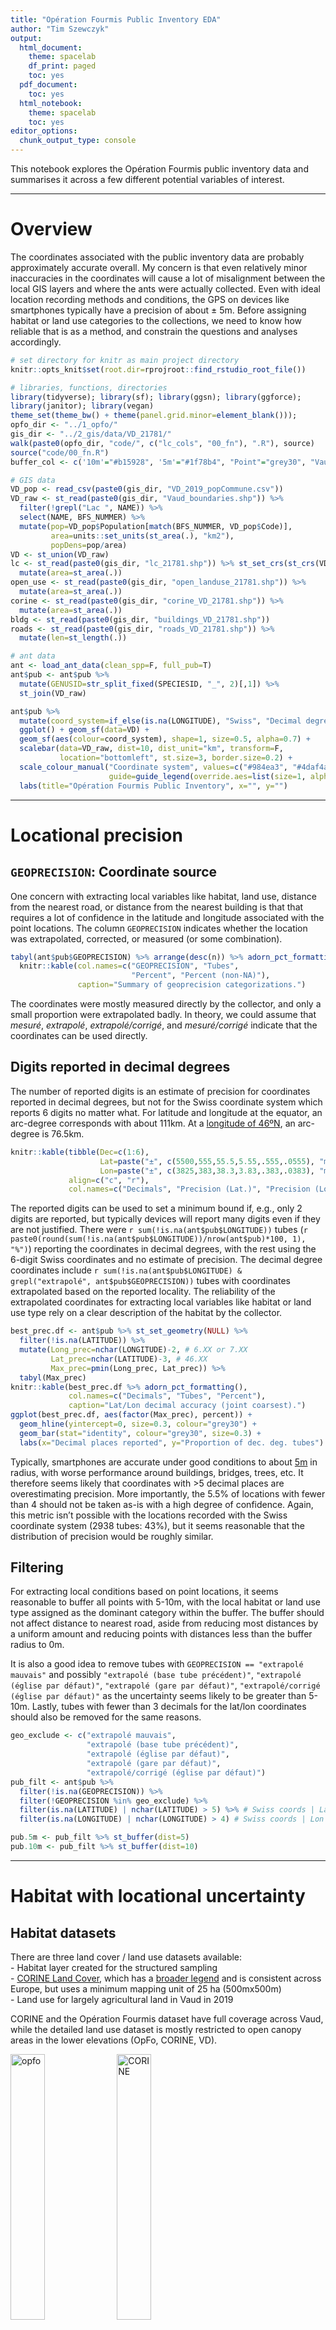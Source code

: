 ```yaml
---
title: "Opération Fourmis Public Inventory EDA"
author: "Tim Szewczyk"
output:
  html_document:
    theme: spacelab
    df_print: paged
    toc: yes
  pdf_document:
    toc: yes
  html_notebook:
    theme: spacelab
    toc: yes
editor_options: 
  chunk_output_type: console
---
```


This notebook explores the Opération Fourmis public inventory data and summarises it across a few different potential variables of interest.  


--------

# Overview  
The coordinates associated with the public inventory data are probably approximately accurate overall. My concern is that even relatively minor inaccuracies in the coordinates will cause a lot of misalignment between the local GIS layers and where the ants were actually collected. Even with ideal location recording methods and conditions, the GPS on devices like smartphones typically have a precision of about ± 5m. Before assigning habitat or land use categories to the collections, we need to know how reliable that is as a method, and constrain the questions and analyses accordingly.

```r
# set directory for knitr as main project directory
knitr::opts_knit$set(root.dir=rprojroot::find_rstudio_root_file())
```


```r
# libraries, functions, directories
library(tidyverse); library(sf); library(ggsn); library(ggforce); 
library(janitor); library(vegan)
theme_set(theme_bw() + theme(panel.grid.minor=element_blank())); 
opfo_dir <- "../1_opfo/"
gis_dir <- "../2_gis/data/VD_21781/"
walk(paste0(opfo_dir, "code/", c("lc_cols", "00_fn"), ".R"), source)
source("code/00_fn.R")
buffer_col <- c('10m'="#b15928", '5m'="#1f78b4", "Point"="grey30", "Vaud"="#238443")

# GIS data
VD_pop <- read_csv(paste0(gis_dir, "VD_2019_popCommune.csv"))
VD_raw <- st_read(paste0(gis_dir, "Vaud_boundaries.shp")) %>%
  filter(!grepl("Lac ", NAME)) %>%
  select(NAME, BFS_NUMMER) %>%
  mutate(pop=VD_pop$Population[match(BFS_NUMMER, VD_pop$Code)],
         area=units::set_units(st_area(.), "km2"), 
         popDens=pop/area)
VD <- st_union(VD_raw)
lc <- st_read(paste0(gis_dir, "lc_21781.shp")) %>% st_set_crs(st_crs(VD)) %>%
  mutate(area=st_area(.))
open_use <- st_read(paste0(gis_dir, "open_landuse_21781.shp")) %>%
  mutate(area=st_area(.))
corine <- st_read(paste0(gis_dir, "corine_VD_21781.shp")) %>%
  mutate(area=st_area(.))
bldg <- st_read(paste0(gis_dir, "buildings_VD_21781.shp"))
roads <- st_read(paste0(gis_dir, "roads_VD_21781.shp")) %>%
  mutate(len=st_length(.))

# ant data
ant <- load_ant_data(clean_spp=F, full_pub=T)
ant$pub <- ant$pub %>%
  mutate(GENUSID=str_split_fixed(SPECIESID, "_", 2)[,1]) %>%
  st_join(VD_raw) 
```

```r
ant$pub %>%
  mutate(coord_system=if_else(is.na(LONGITUDE), "Swiss", "Decimal degrees")) %>%
  ggplot() + geom_sf(data=VD) +
  geom_sf(aes(colour=coord_system), shape=1, size=0.5, alpha=0.7) +
  scalebar(data=VD_raw, dist=10, dist_unit="km", transform=F, 
           location="bottomleft", st.size=3, border.size=0.2) + 
  scale_colour_manual("Coordinate system", values=c("#984ea3", "#4daf4a"),
                      guide=guide_legend(override.aes=list(size=1, alpha=1))) +
  labs(title="Opération Fourmis Public Inventory", x="", y="")
```


--------


# Locational precision  

## `GEOPRECISION`: Coordinate source  
One concern with extracting local variables like habitat, land use, distance from the nearest road, or distance from the nearest building is that that requires a lot of confidence in the latitude and longitude associated with the point locations. The column `GEOPRECISION` indicates whether the location was extrapolated, corrected, or measured (or some combination). 
```r
tabyl(ant$pub$GEOPRECISION) %>% arrange(desc(n)) %>% adorn_pct_formatting() %>%
  knitr::kable(col.names=c("GEOPRECISION", "Tubes", 
                           "Percent", "Percent (non-NA)"),
               caption="Summary of geoprecision categorizations.")
```
The coordinates were mostly measured directly by the collector, and only a small proportion were extrapolated badly. In theory, we could assume that *mesuré*, *extrapolé*, *extrapolé/corrigé*, and *mesuré/corrigé* indicate that the coordinates can be used directly. 

## Digits reported in decimal degrees  
The number of reported digits is an estimate of precision for coordinates reported in decimal degrees, but not for the Swiss coordinate system which reports 6 digits no matter what. For latitude and longitude at the equator, an arc-degree corresponds with about 111km. At a [longitude of 46ºN](https://opendem.info/arc2meters.html), an arc-degree is 76.5km.
```r
knitr::kable(tibble(Dec=c(1:6), 
                    Lat=paste("±", c(5500,555,55.5,5.55,.555,.0555), "m"),
                    Lon=paste("±", c(3825,383,38.3,3.83,.383,.0383), "m")),
             align=c("c", "r"),
             col.names=c("Decimals", "Precision (Lat.)", "Precision (Lon.)"))
```

The reported digits can be used to set a minimum bound if, e.g., only 2 digits are reported, but typically devices will report many digits even if they are not justified. There were `r sum(!is.na(ant$pub$LONGITUDE))` tubes (`r paste0(round(sum(!is.na(ant$pub$LONGITUDE))/nrow(ant$pub)*100, 1), "%")`) reporting the coordinates in decimal degrees, with the rest using the 6-digit Swiss coordinates and no estimate of precision. The decimal degree coordinates include `r sum(!is.na(ant$pub$LONGITUDE) & grepl("extrapolé", ant$pub$GEOPRECISION))` tubes with coordinates extrapolated based on the reported locality. The reliability of the extrapolated coordinates for extracting local variables like habitat or land use type rely on a clear description of the habitat by the collector.
```r
best_prec.df <- ant$pub %>% st_set_geometry(NULL) %>%
  filter(!is.na(LATITUDE)) %>%
  mutate(Long_prec=nchar(LONGITUDE)-2, # 6.XX or 7.XX
         Lat_prec=nchar(LATITUDE)-3, # 46.XX
         Max_prec=pmin(Long_prec, Lat_prec)) %>% 
  tabyl(Max_prec) 
knitr::kable(best_prec.df %>% adorn_pct_formatting(), 
             col.names=c("Decimals", "Tubes", "Percent"),
             caption="Lat/Lon decimal accuracy (joint coarsest).")
ggplot(best_prec.df, aes(factor(Max_prec), percent)) + 
  geom_hline(yintercept=0, size=0.3, colour="grey30") +
  geom_bar(stat="identity", colour="grey30", size=0.3) + 
  labs(x="Decimal places reported", y="Proportion of dec. deg. tubes")
```

Typically, smartphones are accurate under good conditions to about [5m](https://www.gps.gov/systems/gps/performance/accuracy/) in radius, with worse performance around buildings, bridges, trees, etc. It therefore seems likely that coordinates with >5 decimal places are overestimating precision. More importantly, the 5.5% of locations with fewer than 4 should not be taken as-is with a high degree of confidence. Again, this metric isn't possible with the locations recorded with the Swiss coordinate system (2938 tubes: 43%), but it seems reasonable that the distribution of precision would be roughly similar.

## Filtering  
For extracting local conditions based on point locations, it seems reasonable to buffer all points with 5-10m, with the local habitat or land use type assigned as the dominant category within the buffer. The buffer should not affect distance to nearest road, aside from reducing most distances by a uniform amount and reducing points with distances less than the buffer radius to 0m. 

It is also a good idea to remove tubes with `GEOPRECISION == "extrapolé mauvais"` and possibly `"extrapolé (base tube précédent)"`, `"extrapolé (église par défaut)"`, `"extrapolé (gare par défaut)"`, `"extrapolé/corrigé (église par défaut)"` as the uncertainty seems likely to be greater than 5-10m. Lastly, tubes with fewer than 3 decimals for the lat/lon coordinates should also be removed for the same reasons. 

```r
geo_exclude <- c("extrapolé mauvais", 
                 "extrapolé (base tube précédent)", 
                 "extrapolé (église par défaut)", 
                 "extrapolé (gare par défaut)", 
                 "extrapolé/corrigé (église par défaut)")
pub_filt <- ant$pub %>% 
  filter(!is.na(GEOPRECISION)) %>%
  filter(!GEOPRECISION %in% geo_exclude) %>%
  filter(is.na(LATITUDE) | nchar(LATITUDE) > 5) %>% # Swiss coords | Lat decimals
  filter(is.na(LONGITUDE) | nchar(LONGITUDE) > 4) # Swiss coords | Lon decimals
```


```r
pub.5m <- pub_filt %>% st_buffer(dist=5)
pub.10m <- pub_filt %>% st_buffer(dist=10)
```





--------






# Habitat with locational uncertainty

## Habitat datasets  
There are three land cover / land use datasets available:  
- Habitat layer created for the structured sampling  
- [CORINE Land Cover](https://land.copernicus.eu/pan-european/corine-land-cover/clc2018), which has a [broader legend](https://image.discomap.eea.europa.eu/arcgis/rest/services/Corine/CLC2018_WM/MapServer/legend) and is consistent across Europe, but uses a minimum mapping unit of 25 ha (500mx500m)  
- Land use for largely agricultural land in Vaud in 2019  
  
CORINE and the Opération Fourmis dataset have full coverage across Vaud, while the detailed land use dataset is mostly restricted to open canopy areas in the lower elevations (OpFo, CORINE, VD).  

![opfo](../assets/small/opfo_VD.png){width="33%"}
![CORINE](../assets/small/CORINE_VD.png){width="33%"}
![VD](../assets/small/VD_data_VD.png){width="33%"}  
  
Here is a random area within Vaud showing the differences. The grid is 1km x 1km, with the public inventory tubes shown as the small black points (with 5m and 10m buffers), and building footprints from open street maps. (OpFo, CORINE, VD).  
![opfo](../assets/small/opfo.png){width="33%"}
![CORINE](../assets/small/CORINE.png){width="33%"}
![VD](../assets/small/VD_data.png){width="33%"}

Zoomed in on the edge of a town (OpFo, CORINE, VD):  
![opfo](../assets/small/opfo_2.png){width="33%"}
![CORINE](../assets/small/CORINE_2.png){width="33%"}
![VD](../assets/small/VD_data_2.png){width="33%"}

Zoomed in close on a couple of points (OpFo, CORINE, VD):  
![opfo](../assets/small/opfo_3.png){width="33%"}
![CORINE](../assets/small/CORINE_3.png){width="33%"}
![VD](../assets/small/VD_data_3.png){width="33%"}  

The land use data from the canton describes the reported usage in 2019, generally for open canopy habitats. The usage is quite detailed, with a focus on agriculture. Organic vs. conventional methods are not included. It uses 3-digit codes where the first digit indicates (roughly) *500: crops*, *600: pastures*, *700: permanent agriculture*, *800: other?*, and *900: other?*. This table shows the categories with corresponding area and percent of the total.  
```r
open_use %>% rename(Category=affectatio) %>% st_set_geometry(NULL) %>%
  group_by(Category) %>% 
  summarise(Area=round(units::set_units(sum(area), "km2"),2)) %>%
  ungroup %>% mutate(Percent=round(as.numeric(Area/sum(Area))*100, 1)) %>% 
  arrange(Category)
```

CORINE is often used in the literature, but it probably is not very helpful for us, particularly since we have access to datasets that are more thematically and spatially accurate and precise since the extent is limited to Vaud. It could potentially be useful for defining broadly whether samples were in cities/towns since the legend includes [*Continuous/Discontinuous urban fabric*](https://image.discomap.eea.europa.eu/arcgis/rest/services/Corine/CLC2018_WM/MapServer/legend) (in center column above, purple = discontinuous urban fabric). For the other datasets, the main concern is whether the point locations are reliably precise enough to align them with the layer polygons.  



## Habitat extraction: Points and buffers  
Using the same habitat categories as the structured samples (first column of plots above), we can calculate the habitat for each tube as the point location, the dominant habitat within 5m, and the dominant habitat within 10m.
```r
if(any(!st_is_valid(lc))) lc <- st_make_valid(lc)

lc_pt.join <- st_join(pub_filt %>% select(TubeNo), 
                      lc %>% select(Categorie)) %>% 
  group_by(TubeNo) %>% slice_head(n=1)
lc_5m.intsct <- st_intersection(pub.5m %>% select(TubeNo), 
                                lc %>% select(Categorie)) %>% 
  mutate(area=st_area(.)) %>% group_by(TubeNo) %>%
  mutate(prop=as.numeric(area/sum(area)))
lc_10m.intsct <- st_intersection(pub.10m %>% select(TubeNo), 
                                 lc %>% select(Categorie)) %>% 
  mutate(area=st_area(.)) %>% group_by(TubeNo) %>%
  mutate(prop=as.numeric(area/sum(area)))
st_write(lc_pt.join, paste0(gis_dir, "opfo_public_lc_pts.shp"))
st_write(st_collection_extract(lc_5m.intsct %>% ungroup, "POLYGON"), 
         paste0(gis_dir, "opfo_public_lc_5m.shp"))
st_write(st_collection_extract(lc_10m.intsct %>% ungroup, "POLYGON"), 
         paste0(gis_dir, "opfo_public_lc_10m.shp"))
```
```r
# Run above operations one time only because of processing time
lc_pt.join <- st_read(paste0(gis_dir, "opfo_public_lc_pts.shp"))
lc_5m.intsct <- st_read(paste0(gis_dir, "opfo_public_lc_5m.shp"))
lc_10m.intsct<- st_read(paste0(gis_dir, "opfo_public_lc_10m.shp"))
corine_pt.join <- st_join(pub_filt %>% select(TubeNo), 
                      corine %>% select(CODE_18))
corine_5m.intsct <- intersect_with_composition(pub.5m, corine, "CODE_18")
corine_10m.intsct <- intersect_with_composition(pub.10m, corine, "CODE_18")
open_use_pt.join <- st_join(pub_filt %>% select(TubeNo), 
                          open_use %>% select(affectatio))
open_use_5m.intsct <- intersect_with_composition(pub.5m, open_use, "affectatio")
open_use_10m.intsct <- intersect_with_composition(pub.10m, open_use, "affectatio")

```

We can assign the habitat type for each tube as either the habitat at the point location, ignoring uncertainty, or the dominant habitat within the 5m or 10m buffer. Larger buffers will obviously include more habitat categories, and samples collected along roads or edges would most likely be mis-categorized since those habitat types are unlikely to have the greatest coverage within a 5m or 10m radius. Conversely, even slight inaccuracies in the coordinates would result in mis-categorization of these samples based on the point locations. Assigning a habitat to each point with any degree of confidence is not trivial. 
```r
lc.df <- pub_filt %>%
  # Opfo habitats: categorization, max proportional cover, number of types
  full_join(., lc_pt.join %>% st_set_geometry(NULL) %>% 
              rename(cat_opfo.pt=Categorie), 
            by="TubeNo") %>%
  full_join(., categorize_buffers(lc_5m.intsct, "Categorie", "opfo.5m"),
            by="TubeNo") %>%
  full_join(., categorize_buffers(lc_10m.intsct, "Categorie", "opfo.10m"),
            by="TubeNo") %>%
  # CORINE habitats: categorization, max proportional cover, number of types
  full_join(., corine_pt.join %>% st_set_geometry(NULL) %>% 
              rename(cat_corine.pt=CODE_18), 
            by="TubeNo") %>%
  full_join(., categorize_buffers(corine_5m.intsct, "CODE_18", "corine.5m"),
            by="TubeNo") %>%
  full_join(., categorize_buffers(corine_10m.intsct, "CODE_18", "corine.10m"),
            by="TubeNo") %>%
  # Land uses: categorization, max proportional cover, number of types
  full_join(., open_use_pt.join %>% st_set_geometry(NULL) %>% 
              rename(cat_open_use.pt=affectatio), 
            by="TubeNo") %>%
  full_join(., categorize_buffers(open_use_5m.intsct, "affectatio", "open_use.5m"),
            by="TubeNo") %>%
  full_join(., categorize_buffers(open_use_10m.intsct, "affectatio", "open_use.10m"),
            by="TubeNo") %>%
  mutate(across(starts_with("cat_"), as.character))
```
```r
lc.df %>% st_set_geometry(NULL) %>% 
  select(TubeNo, starts_with("cat_")) %>% 
  pivot_longer(starts_with("cat_"), names_to="Est", values_to="Cat") %>%
  mutate(Dataset=str_split_fixed(str_sub(Est, 5, -1), "\\.", 2)[,1], 
         Buffer=str_split_fixed(Est, "\\.", 2)[,2]) %>% select(-Est) %>%
  pivot_wider(names_from="Buffer", values_from="Cat") %>% 
  mutate('Point vs. 5m'=pt==`5m`,
         'Point vs. 10m'=pt==`10m`,
         '5m vs. 10m'=`5m`==`10m`) %>%
  select(Dataset, contains("vs.")) %>% 
  pivot_longer(2:4, names_to="Comparison", values_to="Matching") %>%
  mutate(Dataset=factor(Dataset, levels=c("opfo", "corine", "open_use"),
                        labels=c("OpFo", "CORINE", "VD Landuse"))) %>%
  filter(!is.na(Matching)) %>%
  ggplot(aes(Comparison, fill=Matching)) + facet_grid(.~Dataset) +
  geom_hline(yintercept=0, size=0.3, colour="grey30") +
  geom_bar(colour="grey30", size=0.3, position="fill") + 
  scale_y_continuous(labels=scales::percent_format()) + 
  scale_fill_manual(values=c("gray", "#006d2c")) +
  labs(x="", y="Percent of tubes",
       title="Buffers show most difference with points in OpFo (~11%)") +
  theme(axis.text.x=element_text(angle=270, hjust=0, vjust=0.5))
lc.df %>% st_set_geometry(NULL) %>% 
  select(starts_with("n_")) %>% 
  pivot_longer(everything(), names_to="Est", values_to="N") %>%
  filter(!is.na(N)) %>%
  mutate(Dataset=str_split_fixed(str_sub(Est, 3, -1), "\\.", 2)[,1], 
         Buffer=str_split_fixed(Est, "\\.", 2)[,2]) %>% select(-Est) %>%
  mutate(Dataset=factor(Dataset, levels=c("opfo", "corine", "open_use"),
                        labels=c("OpFo", "CORINE", "VD Landuse"))) %>%
  group_by(Dataset, Buffer, N) %>% summarise(tubes=n()) %>%
  group_by(Dataset, Buffer) %>% mutate(prop=tubes/sum(tubes)) %>%
  ggplot(aes(as.character(N), y=prop, fill=Buffer)) + facet_grid(.~Dataset) +
  geom_hline(yintercept=0, size=0.3, colour="grey30") +
  geom_bar(position="dodge", stat="identity", colour="grey30", size=0.3) +
  scale_y_continuous(labels=scales::percent_format()) + 
  scale_fill_manual(values=buffer_col) +
  labs(x="Number of habitats", y="Percent of tubes", 
       title="Most OpFo buffers include multiple habitats")
lc.df %>% st_set_geometry(NULL) %>%
  select(starts_with("prLargest_")) %>% 
  pivot_longer(everything(), names_to="Est", values_to="prLargest") %>%
  filter(!is.na(prLargest)) %>%
  mutate(Dataset=str_split_fixed(str_sub(Est, 11, -1), "\\.", 2)[,1], 
         Buffer=str_split_fixed(Est, "\\.", 2)[,2]) %>% select(-Est) %>%
  mutate(Dataset=factor(Dataset, levels=c("opfo", "corine", "open_use"),
                        labels=c("OpFo", "CORINE", "VD Landuse"))) %>%
  ggplot(aes(prLargest, fill=Buffer)) + 
  facet_wrap(~Dataset, nrow=1, scales="free_y") + 
  geom_hline(yintercept=0, size=0.3, colour="grey30") +
  geom_density(size=0.3, alpha=0.7, colour="grey30") +
  scale_x_continuous(labels=scales::percent_format(), limits=c(0,1)) + 
  scale_fill_manual(values=buffer_col) +
  labs(x="Percent coverage of dominant category", y="Density")
```



## `HABITAT`: Comparison of reported and extracted OpFo habitats  
The public samples included a field for habitat, and `r sum(!is.na(pub_filt$HABITAT))` tubes (`r paste0(round(sum(!is.na(pub_filt$HABITAT))/nrow(pub_filt)*100, 1), "%")`) include a free-form entry. However, these were not standardized, and there were `r n_distinct(pub_filt$HABITAT, na.rm=T)` unique responses. They range from extremely precise about where the ant was captured to rather general. Some seem to describe the diameter of the tree where the ant was collected.  
```r
tabyl(str_sub(lc.df$HABITAT, 1, 60)) %>% select(1,2) %>% 
  setNames(c("HABITAT entries", "count")) %>% as_tibble
```

Many of the habitats used for the OpFo structured samples are unlikely to have direct matches that would allow for unambiguous categorization. Searches for keywords could give an idea of how well the extracted habitat matches the stated habitat for the (mostly) unambiguous keywords.

### Forest  
Forests are generally large habitat polygons, and most `HABITAT` descriptions including the word *forêt* should be describing tubes collected in forest habitat. Edges, borders, and clearings can be filtered out to look at a sort of 'best case' scenario.
```r
# Forest is maybe most straightforward, but it will also include edges and clearings
cat("Descriptions with 'for*t':", sum(grepl('[f,F]or.t', lc.df$HABITAT)))
tabyl(grep('[f,F]or.t', lc.df$HABITAT, value=T)) %>% select(1,2) %>% 
  setNames(c("HABITAT with for*t", "count")) %>% as_tibble %>%
  mutate(`HABITAT with for*t`=str_sub(`HABITAT with for*t`, 1, 60))

# HABITAT including for*t but excluding lisi*re, bord*, and clairi*re
HABITAT_foret <- grep('[f,F]or.t', unique(lc.df$HABITAT), value=T) %>%
  grep('lisi.re', ., value=T, invert=T) %>%
  grep('bord', ., value=T, invert=T) %>%
  grep('clari*re', ., value=T, invert=T)
# Forest habitat categorizations
foret.df <- full_join(filter(lc.df, HABITAT %in% HABITAT_foret) %>% 
                        st_set_geometry(NULL) %>%
                        tabyl(cat_opfo.pt) %>% adorn_pct_formatting() %>%
                        select(cat_opfo.pt, n, percent) %>% 
                        rename(Categorie=cat_opfo.pt, n_pt=n, pct_pt=percent),
                      filter(lc.df, HABITAT %in% HABITAT_foret) %>% 
                        st_set_geometry(NULL) %>%
                        tabyl(cat_opfo.5m) %>% adorn_pct_formatting() %>%
                        select(cat_opfo.5m, n, percent) %>% 
                        rename(Categorie=cat_opfo.5m, n_5m=n, pct_5m=percent),
                      by="Categorie") %>%
  full_join(., 
            filter(lc.df, HABITAT %in% HABITAT_foret) %>% 
              st_set_geometry(NULL) %>%
              tabyl(cat_opfo.10m) %>% adorn_pct_formatting() %>%
              select(cat_opfo.10m, n, percent) %>% 
              rename(Categorie=cat_opfo.10m, n_10m=n, pct_10m=percent), 
            by="Categorie") %>%
  select(Categorie, contains("n_"), contains("pct_"))
knitr::kable(foret.df, 
             caption="Habitat extractions for tubes with HABITAT reported as forest.")
foret.df %>% select(Categorie, contains("n_")) %>% 
  rename(Point=n_pt, `5m`=n_5m, `10m`=n_10m) %>%
  adorn_percentages(denominator="col") %>%
  pivot_longer(2:4, names_to="Buffer", values_to="Prop") %>%
  ggplot(aes(Categorie, Prop, fill=Buffer)) + 
  geom_bar(position="dodge", stat="identity", colour="grey30", size=0.3) +
  scale_y_continuous(labels=scales::percent_format()) + 
  scale_fill_manual(values=buffer_col) +
  labs(x="", y="Percent", 
       title="Forest categorization works best with 10m buffer",
       subtitle="But 30.7% of 'forest' tubes are not forest by 10m location") +
  theme(axis.text.x=element_text(angle=270, hjust=0, vjust=0.5))
```

The high proportion of point locations and 5m buffers classified as `transport` could reflect that the ants were collected along a road in the forest, or that the coordinates were recorded after returning to the car.


### Lisière  
The *a priori* expectation is that the point locations should be somewhat better for narrow habitat types like `lisière`. I would also expect poor performance across all methods, since inaccuracy in the point location is likely to move the point outside the habitat polygon, and buffers will include more non-target habitat types.  
```r
cat("Descriptions with 'lisi.re':", sum(grepl('lisi.re', lc.df$HABITAT)))
tabyl(grep('lisi.re', lc.df$HABITAT, value=T)) %>% select(1,2) %>% 
  setNames(c("Edge HABITAT", "count")) %>% as_tibble %>%
  mutate(`Edge HABITAT`=str_sub(`Edge HABITAT`, 1, 60))

# HABITAT including lisi*re or bord*
HABITAT_edge <- unique(grep('lisi.re', unique(lc.df$HABITAT), value=T))
# Edge habitat categorizations
edge.df <- full_join(filter(lc.df, HABITAT %in% HABITAT_edge) %>% 
                        st_set_geometry(NULL) %>%
                        tabyl(cat_opfo.pt) %>% adorn_pct_formatting() %>%
                        select(cat_opfo.pt, n, percent) %>% 
                        rename(Categorie=cat_opfo.pt, n_pt=n, pct_pt=percent),
                      filter(lc.df, HABITAT %in% HABITAT_edge) %>% 
                        st_set_geometry(NULL) %>%
                        tabyl(cat_opfo.5m) %>% adorn_pct_formatting() %>%
                        select(cat_opfo.5m, n, percent) %>% 
                        rename(Categorie=cat_opfo.5m, n_5m=n, pct_5m=percent),
                      by="Categorie") %>%
  full_join(., 
            filter(lc.df, HABITAT %in% HABITAT_edge) %>% 
              st_set_geometry(NULL) %>%
              tabyl(cat_opfo.10m) %>% adorn_pct_formatting() %>%
              select(cat_opfo.10m, n, percent) %>% 
              rename(Categorie=cat_opfo.10m, n_10m=n, pct_10m=percent), 
            by="Categorie") %>%
  select(Categorie, contains("n_"), contains("pct_"))
knitr::kable(edge.df, 
             caption="Habitat extractions for tubes with HABITAT reported as lisière")
edge.df %>% select(Categorie, contains("n_")) %>% 
  rename(Point=n_pt, `5m`=n_5m, `10m`=n_10m) %>%
  adorn_percentages(denominator="col") %>%
  pivot_longer(2:4, names_to="Buffer", values_to="Prop") %>%
  ggplot(aes(Categorie, Prop, fill=Buffer)) + 
  geom_bar(position="dodge", stat="identity", colour="grey30", size=0.3) +
  scale_y_continuous(labels=scales::percent_format()) + 
  scale_fill_manual(values=buffer_col) +
  labs(x="", y="Percent", 
       title="Few 'edge' tubes are lisière based on location") +
  theme(axis.text.x=element_text(angle=270, hjust=0, vjust=0.5))
```

The point locations and 5m buffer capture `lisière` about equally, but it is still only 17% of the tubes with *lisi.re* in the `HABITAT` description. 


### Roads  
Like for `lisière`, the *a priori* expectation is that the point locations should be better for `transport`, but with relatively poor performance across all methods. There are many descriptions in `HABITAT` that use the word *chemin*, but that's probably used more often for trails rather than actual roads.  
```r
cat("Descriptions with 'rue' or 'route':", 
    sum(grepl('rue($| )|route', lc.df$HABITAT)))
tabyl(grep('rue($| )|route', lc.df$HABITAT, value=T)) %>% select(1,2) %>% 
  setNames(c("Road HABITAT", "count")) %>% as_tibble %>%
  mutate(`Road HABITAT`=str_sub(`Road HABITAT`, 1, 60))

# HABITAT including rue or route
HABITAT_road <- unique(grep('rue($| )|route', unique(lc.df$HABITAT), value=T))
# Edge habitat categorizations
road.df <- full_join(filter(lc.df, HABITAT %in% HABITAT_road) %>% 
                        st_set_geometry(NULL) %>%
                        tabyl(cat_opfo.pt) %>% adorn_pct_formatting() %>%
                        select(cat_opfo.pt, n, percent) %>% 
                        rename(Categorie=cat_opfo.pt, n_pt=n, pct_pt=percent),
                      filter(lc.df, HABITAT %in% HABITAT_road) %>% 
                        st_set_geometry(NULL) %>%
                        tabyl(cat_opfo.5m) %>% adorn_pct_formatting() %>%
                        select(cat_opfo.5m, n, percent) %>% 
                        rename(Categorie=cat_opfo.5m, n_5m=n, pct_5m=percent),
                      by="Categorie") %>%
  full_join(., 
            filter(lc.df, HABITAT %in% HABITAT_road) %>% 
              st_set_geometry(NULL) %>%
              tabyl(cat_opfo.10m) %>% adorn_pct_formatting() %>%
              select(cat_opfo.10m, n, percent) %>% 
              rename(Categorie=cat_opfo.10m, n_10m=n, pct_10m=percent), 
            by="Categorie") %>%
  select(Categorie, contains("n_"), contains("pct_"))
knitr::kable(road.df, 
             caption="Habitat extractions for tubes with HABITAT reported as transport")
road.df %>% select(Categorie, contains("n_")) %>% 
  rename(Point=n_pt, `5m`=n_5m, `10m`=n_10m) %>%
  adorn_percentages(denominator="col") %>%
  pivot_longer(2:4, names_to="Buffer", values_to="Prop") %>%
  ggplot(aes(Categorie, Prop, fill=Buffer)) + 
  geom_bar(position="dodge", stat="identity", colour="grey30", size=0.3) +
  scale_y_continuous(labels=scales::percent_format()) + 
  scale_fill_manual(values=buffer_col) +
  labs(x="", y="Percent", 
       title="36.2% of 'road' tubes are transport based on 5m buffer") +
  theme(axis.text.x=element_text(angle=270, hjust=0, vjust=0.5))
```

More tubes with `HABITAT` descriptions including *rue* and *route* are classified as `transport` than any other category based on 5m locations, but it is still only about a third. Surprisingly, there is not much difference between the point locations and the buffers.  


### Zone Construite  
The `ZoneConstruite` category should also be unambiguous. 
```r
# This should be as good of a match as is possible
ZC_keywords <- paste("maison", "appartement", "étage", "balcon", "cuisine", sep="|")
cat("ZC keywords:", ZC_keywords, "\n")
cat("Descriptions with keywords:", sum(grepl(ZC_keywords, lc.df$HABITAT)))
tabyl(grep(ZC_keywords, lc.df$HABITAT, value=T)) %>% select(1,2) %>% 
  setNames(c("ZC HABITAT", "count")) %>% as_tibble %>%
  mutate(`ZC HABITAT`=str_sub(`ZC HABITAT`, 1, 60))

# HABITAT including ZC keywords
HABITAT_ZC <- unique(grep(ZC_keywords, unique(lc.df$HABITAT), value=T))
# ZC habitat categorizations
ZC.df <- full_join(filter(lc.df, HABITAT %in% HABITAT_ZC) %>% 
                        st_set_geometry(NULL) %>%
                        tabyl(cat_opfo.pt) %>% adorn_pct_formatting() %>%
                        select(cat_opfo.pt, n, percent) %>% 
                        rename(Categorie=cat_opfo.pt, n_pt=n, pct_pt=percent),
                      filter(lc.df, HABITAT %in% HABITAT_ZC) %>% 
                        st_set_geometry(NULL) %>%
                        tabyl(cat_opfo.5m) %>% adorn_pct_formatting() %>%
                        select(cat_opfo.5m, n, percent) %>% 
                        rename(Categorie=cat_opfo.5m, n_5m=n, pct_5m=percent),
                      by="Categorie") %>%
  full_join(., 
            filter(lc.df, HABITAT %in% HABITAT_ZC) %>% 
              st_set_geometry(NULL) %>%
              tabyl(cat_opfo.10m) %>% adorn_pct_formatting() %>%
              select(cat_opfo.10m, n, percent) %>% 
              rename(Categorie=cat_opfo.10m, n_10m=n, pct_10m=percent), 
            by="Categorie") %>%
  select(Categorie, contains("n_"), contains("pct_"))
knitr::kable(ZC.df, 
             caption="Habitat extractions for tubes with HABITAT entries containing a ZC keyword")
ZC.df %>% select(Categorie, contains("n_")) %>% 
  rename(Point=n_pt, `5m`=n_5m, `10m`=n_10m) %>%
  adorn_percentages(denominator="col") %>%
  pivot_longer(2:4, names_to="Buffer", values_to="Prop") %>%
  ggplot(aes(Categorie, Prop, fill=Buffer)) + 
  geom_bar(position="dodge", stat="identity", colour="grey30", size=0.3) +
  scale_y_continuous(labels=scales::percent_format()) + 
  scale_fill_manual(values=buffer_col) +
  labs(x="", y="Percent", 
       title="80% of 'ZC' tubes are ZC based on location") +
  theme(axis.text.x=element_text(angle=270, hjust=0, vjust=0.5))
```

Generally good correspondence, with minimal differences among buffers. 



### Pastures  
Samples collected in pastures should be classified pretty reliably as `Autre` or `PrairieSeche`. The table and figure exclude `HABITAT` descriptions that contain `lisi*re`.  
```r
cat("Descriptions with p*turage:", sum(grepl('p.turage', lc.df$HABITAT)))
tabyl(grep('p.turage', lc.df$HABITAT, value=T)) %>% select(1,2) %>% 
  setNames(c("Pasture HABITAT", "count")) %>% as_tibble %>%
  mutate(`Pasture HABITAT`=str_sub(`Pasture HABITAT`, 1, 60))


# HABITAT including p*turage
HABITAT_paturage <- unique(grep('p.turage', unique(lc.df$HABITAT), value=T) )%>%
  grep('lisi.re', ., value=T, invert=T)
landuse_paturage <- grep("[p,P].turage", unique(open_use$affectatio), value=T)

lc.df <- lc.df %>% mutate(HAB_paturage=HABITAT %in% HABITAT_paturage,
                          use_paturage.pt=cat_open_use.pt %in% landuse_paturage,
                          use_paturage.5m=cat_open_use.5m %in% landuse_paturage,
                          use_paturage.10m=cat_open_use.10m %in% landuse_paturage)
# Pasture habitat categorizations
pasture.df <- full_join(filter(lc.df, HABITAT %in% HABITAT_paturage) %>% 
                        st_set_geometry(NULL) %>%
                        tabyl(cat_opfo.pt) %>% adorn_pct_formatting() %>%
                        select(cat_opfo.pt, n, percent) %>% 
                        rename(Categorie=cat_opfo.pt, n_pt=n, pct_pt=percent),
                      filter(lc.df, HABITAT %in% HABITAT_paturage) %>% 
                        st_set_geometry(NULL) %>%
                        tabyl(cat_opfo.5m) %>% adorn_pct_formatting() %>%
                        select(cat_opfo.5m, n, percent) %>% 
                        rename(Categorie=cat_opfo.5m, n_5m=n, pct_5m=percent),
                      by="Categorie") %>%
  full_join(., 
            filter(lc.df, HABITAT %in% HABITAT_paturage) %>% 
              st_set_geometry(NULL) %>%
              tabyl(cat_opfo.10m) %>% adorn_pct_formatting() %>%
              select(cat_opfo.10m, n, percent) %>% 
              rename(Categorie=cat_opfo.10m, n_10m=n, pct_10m=percent), 
            by="Categorie") %>%
  select(Categorie, contains("n_"), contains("pct_"))
knitr::kable(pasture.df, 
             caption="Habitat extractions for tubes with HABITAT entries containing p*turage")
pasture.df %>% select(Categorie, contains("n_")) %>% 
  rename(Point=n_pt, `5m`=n_5m, `10m`=n_10m) %>%
  adorn_percentages(denominator="col") %>%
  pivot_longer(2:4, names_to="Buffer", values_to="Prop") %>%
  ggplot(aes(Categorie, Prop, fill=Buffer)) + 
  geom_bar(position="dodge", stat="identity", colour="grey30", size=0.3) +
  scale_y_continuous(labels=scales::percent_format()) + 
  scale_fill_manual(values=buffer_col) +
  labs(x="", y="Percent", 
       title="70-77% of 'pasture' tubes are Autre or Prairie Sèche ") +
  theme(axis.text.x=element_text(angle=270, hjust=0, vjust=0.5))
```

Tubes collected in pastures based on `HABITAT` description are distributed across only 6 types of extracted land cover, with most aligning with `Autre`. Sizable numbers mapped to `lisière` or `transport`, despite removing descriptions containing the word `lisi*re`.  




----------




# Gardens  
## `HABITAT` descriptions and OpFo habitats  
Some of the `HABITAT` descriptions specify that they were collected in gardens. My expectation is that these tubes should almost entirely categorized as `ZoneConstruite`, `Autre`, and `CulturePerm`. 
```r
jardin_keywords <- paste("jardin", "potag", sep="|")
cat("Descriptions with 'jardin' or 'potag*':", 
    sum(grepl(jardin_keywords, lc.df$HABITAT)))
tabyl(grep(jardin_keywords, lc.df$HABITAT, value=T)) %>% select(1,2) %>% 
  setNames(c("jardin HABITAT", "count")) %>% as_tibble %>%
  mutate(`jardin HABITAT`=str_sub(`jardin HABITAT`, 1, 60))

# HABITAT including jardin keywords
HABITAT_jardin <- unique(grep(jardin_keywords, unique(lc.df$HABITAT), value=T))
# jardin habitat categorizations
jardin.df <- full_join(filter(lc.df, HABITAT %in% HABITAT_jardin) %>% 
                        st_set_geometry(NULL) %>%
                        tabyl(cat_opfo.pt) %>% adorn_pct_formatting() %>%
                        select(cat_opfo.pt, n, percent) %>% 
                        rename(Categorie=cat_opfo.pt, n_pt=n, pct_pt=percent),
                      filter(lc.df, HABITAT %in% HABITAT_jardin) %>% 
                        st_set_geometry(NULL) %>%
                        tabyl(cat_opfo.5m) %>% adorn_pct_formatting() %>%
                        select(cat_opfo.5m, n, percent) %>% 
                        rename(Categorie=cat_opfo.5m, n_5m=n, pct_5m=percent),
                      by="Categorie") %>%
  full_join(., 
            filter(lc.df, HABITAT %in% HABITAT_jardin) %>% 
              st_set_geometry(NULL) %>%
              tabyl(cat_opfo.10m) %>% adorn_pct_formatting() %>%
              select(cat_opfo.10m, n, percent) %>% 
              rename(Categorie=cat_opfo.10m, n_10m=n, pct_10m=percent), 
            by="Categorie") %>%
  select(Categorie, contains("n_"), contains("pct_"))
knitr::kable(jardin.df, 
             caption="Habitat extractions for tubes with HABITAT entries containing a jardin keyword")
jardin.df %>% select(Categorie, contains("n_")) %>% 
  rename(Point=n_pt, `5m`=n_5m, `10m`=n_10m) %>%
  adorn_percentages(denominator="col") %>%
  pivot_longer(2:4, names_to="Buffer", values_to="Prop") %>%
  ggplot(aes(Categorie, Prop, fill=Buffer)) + 
  geom_bar(position="dodge", stat="identity", colour="grey30", size=0.3) +
  scale_y_continuous(labels=scales::percent_format()) + 
  scale_fill_manual(values=buffer_col) +
  labs(x="", y="Percent", 
       title="82-88% of 'jardin' tubes are ZC/Autre/CP based on location") +
  theme(axis.text.x=element_text(angle=270, hjust=0, vjust=0.5))
```

The buffers both place about 95% of the tubes in `ZoneConstruite`, `Autre`, or `CulturePerm`, compared with 83% of the point locations, which include a higher percentage of `transport`.





## Gardens in and out of CORINE-defined urban areas  
As a first approximation, we could classify points as inside or outside urban areas using the CORINE land cover categories ([1XX indicate human-dominated types](https://image.discomap.eea.europa.eu/arcgis/rest/services/Corine/CLC2018_WM/MapServer/legend)). To categorize tubes as coming from gardens, there are two options: 1) use the `HABITAT` descriptions as above, including all tubes with *jardin* or *potage* in the description, or 2) using the *`r grep("jardin|potag", unique(open_use$affectatio), value=T)`* category in the Vaud land use dataset. Unfortunately, there are no tubes that are categorized as *`r grep("jardin|potag", unique(open_use$affectatio), value=T)`* based on location, regardless of buffering. 
```r
jardin_keywords <- paste("jardin", "potag", sep="|")
HABITAT_jardin <- unique(grep(jardin_keywords, unique(lc.df$HABITAT), value=T))
landuse_jardin <- grep(jardin_keywords, unique(open_use$affectatio), value=T)

lc.df <- lc.df %>% mutate(HAB_jardin=HABITAT %in% HABITAT_jardin,
                          use_jardin.pt=cat_open_use.pt %in% landuse_jardin,
                          use_jardin.5m=cat_open_use.5m %in% landuse_jardin,
                          use_jardin.10m=cat_open_use.10m %in% landuse_jardin,
                          corine_urban.pt=grepl("^1", cat_corine.pt),
                          corine_urban.5m=grepl("^1", cat_corine.5m),
                          corine_urban.10m=grepl("^1", cat_corine.10m),
                          corine_urbanCont.pt=grepl("111", cat_corine.pt),
                          corine_urbanCont.5m=grepl("111", cat_corine.5m),
                          corine_urbanCont.10m=grepl("111", cat_corine.10m))

# jardin HABITAT descriptions by corine category
lc.df %>% st_set_geometry(NULL) %>% tabyl(HAB_jardin, corine_urban.pt) %>%
  knitr::kable(col.names=c("Garden", "Non-Urban", "Urban"), caption="Corine: Point")
lc.df %>% st_set_geometry(NULL) %>% tabyl(HAB_jardin, corine_urban.5m) %>%
  knitr::kable(col.names=c("Garden", "Non-Urban", "Urban"), caption="Corine: 5m")
lc.df %>% st_set_geometry(NULL) %>% tabyl(HAB_jardin, corine_urban.10m) %>%
  knitr::kable(col.names=c("Garden", "Non-Urban", "Urban"), caption="Corine: 10m")
```


There are too few tubes with CORINE classifications of *111 Continuous urban fabric*, which identifies parts of the few largest cities in Vaud. The *112 Discontinuous urban fabric* identifies most (but not all) towns, so the comparison of gardens between cities vs. non-cities would need to be between urban and non-urban categories.  
![CORINE](../assets/small/CORINE_urban.png){width="70%"}

Another possibility would be to categorize communes based on population (that's the smallest unit I've found).  
```r
A <- ggplot(VD_raw, aes(fill=pop)) + geom_sf(size=0.1) +
  ggtitle("2019 Population") +
  scale_fill_viridis_c("") +
  theme(axis.text=element_blank(),
        legend.position=c(0.35, 0.1), 
        legend.background=element_blank(),
        legend.direction="horizontal", 
        legend.key.height=unit(0.2, "cm"),
        legend.key.width=unit(0.35, "cm"),
        legend.text=element_text(size=5),
        title=element_text(size=7))
B <- ggplot(VD_raw, aes(fill=log(pop))) + geom_sf(size=0.1) +
  ggtitle("2019 Population (log)") +
  scale_fill_viridis_c("") +
  theme(axis.text=element_blank(),
        legend.position=c(0.35, 0.1), 
        legend.background=element_blank(),
        legend.direction="horizontal", 
        legend.key.height=unit(0.2, "cm"),
        legend.key.width=unit(0.35, "cm"),
        legend.text=element_text(size=5),
        title=element_text(size=7))
C <- ggplot(VD_raw, aes(fill=as.numeric(popDens))) + geom_sf(size=0.1) +
  ggtitle("2019 Population Density (pop/km2)") +
  scale_fill_viridis_c("") +
  theme(axis.text=element_blank(),
        legend.position=c(0.35, 0.1), 
        legend.background=element_blank(),
        legend.direction="horizontal", 
        legend.key.height=unit(0.2, "cm"),
        legend.key.width=unit(0.35, "cm"),
        legend.text=element_text(size=5),
        title=element_text(size=7))
ggpubr::ggarrange(A, B, C, nrow=1)
```

For the distribution of population sizes among communes, there isn't much of a clear breakpoint aside from Lausanne. 
```r
par(mfrow=c(2,2))
hist(VD_raw$pop, xlab="2019 Population", main="")
hist(log(VD_raw$pop), xlab="2019 Population (log)", main="")
hist(VD_raw$popDens, xlab="2019 density (pop/km2)", main="")
hist(log(as.numeric(VD_raw$popDens)), xlab="2019 log density (log(pop/km2))", main="")
```


----------



# Extracted habitat comparison to Vaud

## OpFo habitats  
Using the habitat types from the structured samples, the public dataset clearly overrepresents `ZoneConstruite` and underrepresents `Autre`.  
```r
full_join(lc %>% st_set_geometry(NULL) %>% group_by(Categorie) %>%
            summarise(Area=sum(area)) %>% ungroup %>%
            mutate(Vaud=as.numeric(Area/sum(Area))) %>%
            select(Categorie, Vaud),
          lc.df %>% st_set_geometry(NULL) %>% group_by(cat_opfo.pt) %>%
            summarise(N=n()) %>% ungroup %>%
            rename(Categorie=cat_opfo.pt) %>%
            mutate(Point=N/sum(N)) %>% select(Categorie, Point), 
          by="Categorie") %>%
  full_join(., lc.df %>% st_set_geometry(NULL) %>% group_by(cat_opfo.5m) %>%
            summarise(N=n()) %>% ungroup %>%
            rename(Categorie=cat_opfo.5m) %>%
            mutate(`5m`=N/sum(N)) %>% select(Categorie, `5m`),
            by="Categorie") %>%
  full_join(., lc.df %>% st_set_geometry(NULL) %>% group_by(cat_opfo.10m) %>%
            summarise(N=n()) %>% ungroup %>%
            rename(Categorie=cat_opfo.10m) %>%
            mutate(`10m`=N/sum(N)) %>% select(Categorie, `10m`),
            by="Categorie") %>%
  filter(!is.na(Categorie)) %>%
  pivot_longer(2:5, names_to="Source", values_to="Proportion") %>%
  ggplot(aes(x=Categorie, y=Proportion, fill=Source)) + 
  geom_bar(position="dodge", stat="identity", colour="grey30", size=0.3) +
  scale_y_continuous(labels=scales::percent_format()) + 
  scale_fill_manual(values=buffer_col) +
  labs(x="", y="Percent coverage", title="Opération Fourmis categories") +
  theme(axis.text.x=element_text(angle=270, hjust=0, vjust=0.5))
```

## CORINE  
Similarly with the CORINE dataset, category *112 Discontinuous urban fabric* is very overrepresented, with clear underrepresentation for *211 Non-irrigated arable land* and *312 Coniferous forest*.   
```r
full_join(corine %>% st_set_geometry(NULL) %>% group_by(CODE_18) %>%
            summarise(Area=sum(area)) %>% ungroup %>%
            mutate(Vaud=as.numeric(Area/sum(Area))) %>%
            select(CODE_18, Vaud),
          lc.df %>% st_set_geometry(NULL) %>% group_by(cat_corine.pt) %>%
            summarise(N=n()) %>% ungroup %>%
            rename(CODE_18=cat_corine.pt) %>%
            mutate(Point=N/sum(N)) %>% select(CODE_18, Point), 
          by="CODE_18") %>%
  full_join(., lc.df %>% st_set_geometry(NULL) %>% group_by(cat_corine.5m) %>%
            summarise(N=n()) %>% ungroup %>%
            rename(CODE_18=cat_corine.5m) %>%
            mutate(`5m`=N/sum(N)) %>% select(CODE_18, `5m`),
            by="CODE_18") %>%
  full_join(., lc.df %>% st_set_geometry(NULL) %>% group_by(cat_corine.10m) %>%
            summarise(N=n()) %>% ungroup %>%
            rename(CODE_18=cat_corine.10m) %>%
            mutate(`10m`=N/sum(N)) %>% select(CODE_18, `10m`),
            by="CODE_18") %>%
  filter(!is.na(CODE_18)) %>%
  pivot_longer(2:5, names_to="Source", values_to="Proportion") %>%
  ggplot(aes(x=CODE_18, y=Proportion, fill=Source)) + 
  geom_bar(position="dodge", stat="identity", colour="grey30", size=0.3) +
  scale_y_continuous(labels=scales::percent_format()) + 
  scale_fill_manual(values=buffer_col) +
  labs(x="", y="Percent coverage", title="CORINE categories") +
  theme(axis.text.x=element_text(angle=270, hjust=0, vjust=0.5))
```

For reference:  
```r
read_csv(paste0(gis_dir, "corine_legend.csv")) %>% 
  filter(CODE_18 %in% unique(corine$CODE_18)) %>%
  select(Original) %>% rename(Category=Original)
```


## Detailed land use  
For the land use, many crops are underrepresented, while pastures tend to be overrepresented. This is not really surprising given where people would be expected to go to collect ants.  
```r
full_join(open_use %>% st_set_geometry(NULL) %>% group_by(affectatio) %>%
            summarise(Area=sum(area)) %>% ungroup %>%
            mutate(Vaud=as.numeric(Area/sum(Area))) %>%
            select(affectatio, Vaud),
          lc.df %>% st_set_geometry(NULL) %>% group_by(cat_open_use.pt) %>%
            summarise(N=n()) %>% ungroup %>%
            rename(affectatio=cat_open_use.pt) %>% filter(!is.na(affectatio)) %>%
            mutate(Point=N/sum(N)) %>% select(affectatio, Point), 
          by="affectatio") %>%
  full_join(., lc.df %>% st_set_geometry(NULL) %>% group_by(cat_open_use.5m) %>%
            summarise(N=n()) %>% ungroup %>%
            rename(affectatio=cat_open_use.5m) %>% filter(!is.na(affectatio)) %>%
            mutate(`5m`=N/sum(N)) %>% select(affectatio, `5m`),
            by="affectatio") %>%
  full_join(., lc.df %>% st_set_geometry(NULL) %>% group_by(cat_open_use.10m) %>%
            summarise(N=n()) %>% ungroup %>%
            rename(affectatio=cat_open_use.10m) %>% filter(!is.na(affectatio)) %>%
            mutate(`10m`=N/sum(N)) %>% select(affectatio, `10m`),
            by="affectatio") %>%
  filter(!is.na(affectatio)) %>%
  filter(!(is.na(Point) & is.na(`5m`) & is.na(`10m`))) %>%
  pivot_longer(2:5, names_to="Source", values_to="Proportion") %>%
  ggplot(aes(x=affectatio, y=Proportion, fill=Source)) + 
  geom_bar(position="dodge", stat="identity", colour="grey30", size=0.3) +
  scale_y_continuous(labels=scales::percent_format()) + 
  scale_fill_manual(values=buffer_col) +
  labs(x="", y="Percent coverage", title="Vaud land use categories") +
  theme(axis.text.x=element_text(angle=270, hjust=0, vjust=0.5, size=6),
        legend.title=element_text(size=9),
        legend.text=element_text(size=7),
        legend.key.width=unit(0.5, "cm"),
        legend.key.height=unit(0.5, "cm"), 
        legend.position="bottom")
```







----------

# Proximity to human structures  

For each tube, we can also use the location to calculate the distance to the nearest road and/or building, and potentially what type of road it is. This could be interesting for roads, since the dataset from OpenStreetMaps distinguishes everything from paths to highways. 

```r
lc.df <- lc.df %>%
  mutate(bldg_nearest=st_nearest_feature(., bldg),
         bldg_dist=st_distance(., bldg[bldg_nearest,], by_element=T),
         road_nearest=st_nearest_feature(., roads),
         road_dist=st_distance(., roads[road_nearest,], by_element=T),
         road_nearest_type=roads$fclass[road_nearest])
```


## Roads  
```r
ggplot(VD) + geom_sf() + geom_sf(data=roads, size=0.2, colour="deepskyblue3") +
  theme(axis.text=element_blank(), 
        axis.ticks=element_blank(),
        panel.grid.major=element_blank(), 
        panel.border=element_blank())
```

There are `r n_distinct(roads$fclass)-2` different identified classes of roads or paths. 
```r
roads %>% st_set_geometry(NULL) %>% group_by(fclass) %>%
  summarise(`Total length`=round(sum(units::set_units(len, "km")), 1)) %>% 
  ungroup %>% rename(`Road types`=fclass) %>% select(2,1)
```

Here are maps for each different type of road, reducing them to only the top 15 most extensive categories (total length ≥ 97km).  
```r
top_15 <- (roads %>% st_set_geometry(NULL) %>% group_by(fclass) %>%
             summarise(Total=round(sum(units::set_units(len, "km")), 1)) %>%
             ungroup %>% arrange(desc(Total)))$fclass[1:15]
ggplot(filter(roads, fclass %in% top_15)) + geom_sf(data=VD, size=0.2) + 
  geom_sf(size=0.2, colour="deepskyblue3") + facet_wrap(~fclass, nrow=3) +
  theme(axis.text=element_blank(), 
        panel.grid.major=element_blank())
```

Buffering points should have minimal influence on distance to the nearest road, since the distance would be reduced by the buffer radius uniformly. The exception would be points nearer to a road than the buffer radius, which would all have a distance of 0m. The type of road nearest to the coordinates should be similarly (mostly) unaffected, though it is possible that a buffer could intersect multiple types of roads. For now, let's ignore that and just use the point locations.
```r
ggplot(lc.df, aes(road_nearest_type)) + 
  geom_bar(colour="grey30", size=0.3) + 
  theme(axis.text.x=element_text(angle=270, hjust=0, vjust=0.5)) + 
  labs(x="", y="Count", title="Public inventory points: nearest road types")
```

Many samples were collected near paths, residential roads, and service roads. 

```r
cat("Summary of distances to the nearest road (m):\n")
summary(lc.df$road_dist)
cat("Within 10m:", sum(as.numeric(lc.df$road_dist)<10), "tubes =",
    round(sum(as.numeric(lc.df$road_dist)<10)/nrow(lc.df)*100), "%",
    "\nWithin 50m:", sum(as.numeric(lc.df$road_dist)<50), "tubes =",
    round(sum(as.numeric(lc.df$road_dist)<50)/nrow(lc.df)*100), "%", 
    "\nFurther than 200m:", sum(as.numeric(lc.df$road_dist)>200), "tubes =",
    round(sum(as.numeric(lc.df$road_dist)>200)/nrow(lc.df)*100), "%",
    "\nFurther than 400m:", sum(as.numeric(lc.df$road_dist)>400), "tubes =",
    round(sum(as.numeric(lc.df$road_dist)>400)/nrow(lc.df)*100), "%")
par(mfrow=c(1,2))
hist(lc.df$road_dist,breaks=50, col="grey30", 
     xlab="Distance to nearest road (m)", main="")
hist(log(as.numeric(lc.df$road_dist)), breaks=50, col="grey30",
     xlab="Log distance to nearest road (m)", main="")
```

As should be expected, most points are quite close to a road or path, with `r paste0(round(sum(as.numeric(lc.df$road_dist)<10)/nrow(lc.df)*100), "%")` of samples within 10m. A small number are quite far from any trail in the dataset. 

```r
ggplot(lc.df, aes(as.numeric(road_dist), y=road_nearest_type)) + 
  ggridges::geom_density_ridges(size=0.2, alpha=0.9, rel_min_height=0.001) + 
  labs(x="Distance to nearest road (m)", y="Nearest road type")
```



## Buildings  
Unlike for roads, the building dataset doesn't include any usages or descriptions, but consists of building footprints across the whole canton. 

```r
cat("Summary of distances to the nearest building (m):\n")
summary(lc.df$bldg_dist)
cat("Within 10m:", sum(as.numeric(lc.df$bldg_dist)<10), "tubes =",
    round(sum(as.numeric(lc.df$bldg_dist)<10)/nrow(lc.df)*100), "%",
    "\nWithin 50m:", sum(as.numeric(lc.df$bldg_dist)<50), "tubes =",
    round(sum(as.numeric(lc.df$bldg_dist)<50)/nrow(lc.df)*100), "%", 
    "\nFurther than 200m:", sum(as.numeric(lc.df$bldg_dist)>200), "tubes =",
    round(sum(as.numeric(lc.df$bldg_dist)>200)/nrow(lc.df)*100), "%",
    "\nFurther than 400m:", sum(as.numeric(lc.df$bldg_dist)>400), "tubes =",
    round(sum(as.numeric(lc.df$bldg_dist)>400)/nrow(lc.df)*100), "%")
par(mfrow=c(1,2))
hist(lc.df$bldg_dist, breaks=50, col="grey30",
     xlab="Distance to nearest building (m)", main="")
hist(log(as.numeric(lc.df$bldg_dist)), breaks=50, col="grey30",
     xlab="Log distance to nearest building (m)", main="")
```




----------

# Species accumulation curves  


We could make species accumulation curves to compare across habitat types or to compare with the structured samples.  

## OpFo habitats  
```r
opfo.spp <- lc.df %>% st_set_geometry(NULL) %>% 
  filter(!is.na(cat_opfo.5m) & !is.na(SPECIESID)) %>%
  select(TubeNo, cat_opfo.5m, SPECIESID) %>% mutate(N=1) %>%
  pivot_wider(names_from=SPECIESID, values_from=N, values_fill=0)
acc.ls <- map(sort(unique(opfo.spp$cat_opfo.5m)), 
              ~specaccum(filter(opfo.spp, cat_opfo.5m==.x) %>% 
                           select(-TubeNo, -cat_opfo.5m),
                         "random", 500)) %>% 
  setNames(sort(unique(opfo.spp$cat_opfo.5m)))

plot(acc.ls[[1]], ci=0, col=lc_cols[names(acc.ls)[1]], lwd=2, 
     xlim=c(0, 3000), ylim=c(0, 65),
     xlab="Tubes", ylab="Species", main="Opération Fourmis habitats (5m buffer)")
for(i in 2:length(acc.ls)) {
  plot(acc.ls[[i]], ci=0, col=lc_cols[names(acc.ls)[i]], lwd=2, add=T)
}
legend("bottomright", names(acc.ls), lty=1, lwd=2, col=lc_cols[names(acc.ls)], 
       bty="n", cex=0.7)
```

## CORINE categories  
Restricted to categories with greater than 10 tubes.  
```r
corine_cat_g10 <- table(lc.df$cat_corine.5m)[table(lc.df$cat_corine.5m) > 10]
corine.spp <- lc.df %>% st_set_geometry(NULL) %>% 
  filter(cat_corine.5m %in% names(corine_cat_g10)) %>%
  filter(!is.na(cat_corine.5m) & !is.na(SPECIESID)) %>%
  select(TubeNo, cat_corine.5m, SPECIESID) %>% mutate(N=1) %>%
  pivot_wider(names_from=SPECIESID, values_from=N, values_fill=0)
acc.ls <- map(sort(unique(corine.spp$cat_corine.5m)), 
              ~specaccum(filter(corine.spp, cat_corine.5m==.x) %>%
                           select(-TubeNo, -cat_corine.5m),
                         "random", 500)) %>% 
  setNames(sort(unique(corine.spp$cat_corine.5m)))

corine_cols <- viridis::viridis_pal()(length(acc.ls))
plot(acc.ls[[1]], ci=0, col=corine_cols[1], lwd=2, xlim=c(0, 2500), ylim=c(0, 60),
     xlab="Tubes", ylab="Species", main="CORINE land cover types (5m buffer)")
for(i in 2:length(acc.ls)) {
  plot(acc.ls[[i]], ci=0, col=corine_cols[i], lwd=2, add=T)
}
legend("bottomright", names(acc.ls), lty=1, lwd=2,
       col=corine_cols, bty="n", cex=0.7)
```

## Gardens  
Using the garden categorization based on `HABITAT` descriptions as above, and the urban / non-urban categorization based on the CORINE dataset as above, we could maybe compare gardens in and out of urban zones.  
```r
garden.spp <- lc.df %>% st_set_geometry(NULL) %>% 
  filter(HAB_jardin & !is.na(SPECIESID)) %>%
  select(TubeNo, corine_urban.5m, SPECIESID) %>% mutate(N=1) %>%
  pivot_wider(names_from=SPECIESID, values_from=N, values_fill=0)
nongarden.spp <- lc.df %>% st_set_geometry(NULL) %>% 
  filter(!HAB_jardin & !is.na(SPECIESID)) %>%
  select(TubeNo, corine_urban.5m, SPECIESID) %>% mutate(N=1) %>%
  pivot_wider(names_from=SPECIESID, values_from=N, values_fill=0)
acc.ls <- list(garden_urban5m=specaccum(filter(garden.spp, corine_urban.5m) %>%
                                          select(-TubeNo, -corine_urban.5m),
                                        "random", 500), 
               garden_rural5m=specaccum(filter(garden.spp, !corine_urban.5m) %>%
                                          select(-TubeNo, -corine_urban.5m),
                                        "random", 500),
               nongarden_urban5m=specaccum(filter(nongarden.spp, corine_urban.5m) %>%
                                          select(-TubeNo, -corine_urban.5m),
                                        "random", 500), 
               nongarden_rural5m=specaccum(filter(nongarden.spp, !corine_urban.5m) %>%
                                          select(-TubeNo, -corine_urban.5m),
                                        "random", 500))
plot(acc.ls[[1]], ci.type="poly", col=rgb(166,97,26, maxColorValue=256), 
     lwd=2, ci.lty=0, ci.col=rgb(166,97,26,150, maxColorValue=256), 
     xlab="Tubes", ylab="Species", main="Urban x Garden",
     ylim=c(0,50), xlim=c(0, 300))
plot(acc.ls[[3]], ci.type="poly", col=rgb(166,97,26, maxColorValue=256), lty=2,
     lwd=2, ci.lty=0, ci.col=rgb(166,97,26,150, maxColorValue=256), add=T)
plot(acc.ls[[2]], ci.type="poly", col=rgb(1,133,113, maxColorValue=256), 
     lwd=2, ci.lty=0, ci.col=rgb(1,133,113,150, maxColorValue=256), add=T)
plot(acc.ls[[4]], ci.type="poly", col=rgb(1,133,113, maxColorValue=256), lty=2,
     lwd=2, ci.lty=0, ci.col=rgb(1,133,113,150, maxColorValue=256), add=T)
legend("bottomright", lty=c(1,1,2,2), bty="n", lwd=2,
       legend=c("Urban garden", "Non-urban garden", 
                "Urban other", "Non-urban other"), 
       col=c(rgb(166,97,26, maxColorValue=256), 
             rgb(1,133,113, maxColorValue=256),
             rgb(166,97,26, maxColorValue=256), 
             rgb(1,133,113, maxColorValue=256)))

```


## Pastures
```r
pasture.spp <- lc.df %>% st_set_geometry(NULL) %>% 
  filter((HAB_paturage | use_paturage.5m) & 
           !is.na(SPECIESID) & cat_opfo.5m %in% c("Autre", "PrairieSeche")) %>%
  select(TubeNo, SPECIESID) %>% mutate(N=1) %>%
  pivot_wider(names_from=SPECIESID, values_from=N, values_fill=0)
nonpasture.spp <- lc.df %>% st_set_geometry(NULL) %>% 
  filter(!(HAB_paturage | use_paturage.5m) & 
           !is.na(SPECIESID) & cat_opfo.5m %in% c("Autre", "PrairieSeche")) %>%
  select(TubeNo, SPECIESID) %>% mutate(N=1) %>%
  pivot_wider(names_from=SPECIESID, values_from=N, values_fill=0)
acc.ls <- list(paturage=specaccum(pasture.spp %>% select(-TubeNo),
                                        "random", 500), 
               nonpaturage=specaccum(nonpasture.spp %>% select(-TubeNo),
                                        "random", 500))
plot(acc.ls[[1]], ci.type="poly", col=rgb(166,97,26, maxColorValue=256), 
     lwd=2, ci.lty=0, ci.col=rgb(166,97,26,150, maxColorValue=256), 
     xlab="Tubes", ylab="Species", main="Pasture vs. non-pasture",
     ylim=c(0,50), xlim=c(0, 500))
plot(acc.ls[[2]], ci.type="poly", col=rgb(1,133,113, maxColorValue=256), 
     lwd=2, ci.lty=0, ci.col=rgb(1,133,113,150, maxColorValue=256), add=T)
legend("bottomright", lty=1, bty="n", lwd=2,
       legend=c("Pasture (autre/PS)", "Non-pasture (autre/PS)"), 
       col=c(rgb(166,97,26, maxColorValue=256), 
             rgb(1,133,113, maxColorValue=256)))

```




----------


# Possible analyses  
- Species accumulation curves  
  - Overall (public vs. structured)  
  - Among habitats (public vs. structured, or focus on one)  
  - Gardens vs. non-gardens (or similar)  
- Species composition  
  - Overall (public vs. structured)  
  
  
  


